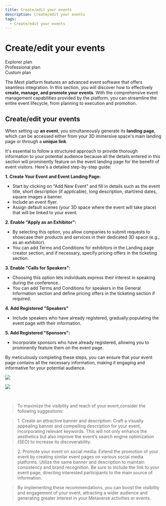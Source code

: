 ```yaml
---
title: Create/edit your events
description: Create/edit your events
tags:
  - Create/edit your events
---
```


# Create/edit your events

<div class="flex-row">
  <div class="plan">Explorer plan</div>
  <div class="plan">Professional plan</div>
  <div class="plan">Custom plan</div>
</div>

The Mext platform features an advanced event software that offers seamless integration. In this section, you will discover how to effectively **create, manage, and promote your events**. With the comprehensive event management capabilities provided by the platform, you can streamline the entire event lifecycle, from planning to execution and promotion.

## Create/edit your events

When setting up **an event**, you simultaneously generate its **landing page**, which can be accessed either from your 3D immersive space's main landing page or through a **unique link**.

It's essential to follow a structured approach to provide thorough information to your potential audience because all the details entered in this section will prominently feature on the event landing page for the benefit of event visitors. Here's
a detailed step-by-step guide:

**1. Create Your Event and Event Landing Page:**

*  Start by clicking on "Add New Event" and fill in details such as the event title, short description (if applicable), long    description, start/end dates, square images a banner.
* Include an event flyer.
* Assign default scenes (your 3D space where the event will take place) that will be linked to your event.

**2. Enable "Apply as an Exhibitor":**

* By selecting this option, you allow companies to submit requests to showcase their products and services in their dedicated 3D space (e.g., as an exhibitor).
* You can add Terms and Conditions for exhibitors in the Landing page creator section, and if necessary, specify pricing offers in the ticketing section.

**3.	Enable "Calls for Speakers":**

* Choosing this option lets individuals express their interest in speaking during the conference.
* You can add Terms and Conditions for speakers in the General Information section and define pricing offers in the ticketing section if required.

**4. Add Registered "Speakers"**

* Include speakers who have already registered, gradually populating the event page with their information.

**5. Add Registered "Sponsors":**

* Incorporate sponsors who have already registered, allowing you to prominently feature them on the event page.

By meticulously completing these steps, you can ensure that your event page contains all the necessary information, making it engaging and informative for your potential audience.

![](/img/Marvaimages/Documentationa.jpg)

![](/img/Marvaimages/Documentationd.jpg)

 

> To maximize the visibility and reach of your event,consider the following suggestions:

> 1. Create an attractive banner and description: Craft a visually appealing banner and compelling description for
> your event, incorporating relevant keywords. This will not only enhance the aesthetics but also improve the event's search engine optimization (SEO) to increase its discoverability.

> 2. Promote your event on social media: Extend the promotion of your event by creating similar event pages on various social media platforms. Utilize the same banner and description to maintain consistency and brand recognition. Be sure to include the link to your event page, directing interested participants to the main source of information.

> By implementing these recommendations, you can boost the visibility and engagement of your event, attracting a wider audience and generating greater interest in your Metaverse activities or events.
